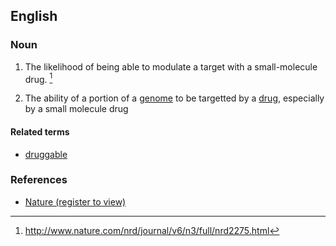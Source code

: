 ==English==

===Noun===
{{en-noun|-}}
#{{context|medicine}} The likelihood of being able to modulate a target with a small-molecule drug. <ref>http://www.nature.com/nrd/journal/v6/n3/full/nrd2275.html</ref>
#{{context|genetics|medicine}} The ability of a portion of a [[genome]] to be targetted by a [[drug]], especially by a small molecule drug

====Related terms====
*[[druggable]]

===References===
*[http://www.nature.com/nrd/journal/v6/n3/full/nrd2275.html Nature (register to view)]